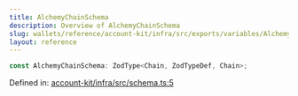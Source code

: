 ```yaml
---
title: AlchemyChainSchema
description: Overview of AlchemyChainSchema
slug: wallets/reference/account-kit/infra/src/exports/variables/AlchemyChainSchema
layout: reference
---
```


```ts
const AlchemyChainSchema: ZodType<Chain, ZodTypeDef, Chain>;
```

Defined in: [account-kit/infra/src/schema.ts:5](https://github.com/alchemyplatform/aa-sdk/blob/e3c1a23e6e03f44bf2db3afddb97a91b175cba58/account-kit/infra/src/schema.ts#L5)
